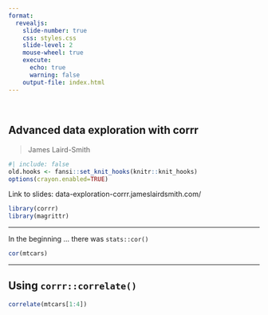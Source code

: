```yaml
---
format:
  revealjs: 
    slide-number: true
    css: styles.css
    slide-level: 2
    mouse-wheel: true
    execute:
      echo: true
      warning: false
    output-file: index.html
---
```

## Advanced data exploration with corrr {style="margin-top: 2.9em;"}

> James Laird-Smith

```r
#| include: false
old.hooks <- fansi::set_knit_hooks(knitr::knit_hooks)
options(crayon.enabled=TRUE)
```

Link to slides: data-exploration-corrr.jameslairdsmith.com/

```r
library(corrr)
library(magrittr)
```

---

In the beginning ... there was `stats::cor()`

```r
cor(mtcars)
```


---

## Using `corrr::correlate()`


```r
correlate(mtcars[1:4]) 
```
